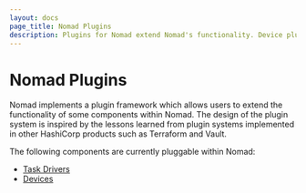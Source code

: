 ```yaml
---
layout: docs
page_title: Nomad Plugins
description: Plugins for Nomad extend Nomad's functionality. Device plugins detect hardware such as USBs and NVIDIA GPU. Task driver plugins extend Nomad to provide specific resource isolation when executing workloads. Review configuration, installation, usage, and reference information for the NVIDIA GPU and USB device plugins, and the Exec2, Podman, and Virt task drivers.
---
```


# Nomad Plugins

Nomad implements a plugin framework which allows users to extend the
functionality of some components within Nomad. The design of the plugin system
is inspired by the lessons learned from plugin systems implemented in other
HashiCorp products such as Terraform and Vault.

The following components are currently pluggable within Nomad:

- [Task Drivers](/nomad/plugins/drivers)
- [Devices](/nomad/plugins/devices)
